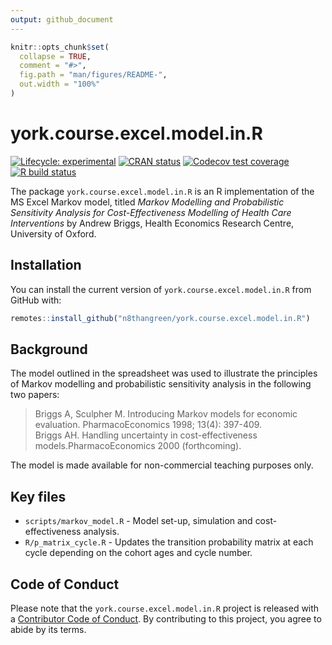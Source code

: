 ```yaml
---
output: github_document
---
```


<!-- README.md is generated from README.Rmd. Please edit that file -->

```r
knitr::opts_chunk$set(
  collapse = TRUE,
  comment = "#>",
  fig.path = "man/figures/README-",
  out.width = "100%"
)
```

# york.course.excel.model.in.R

<!-- badges: start -->
[![Lifecycle: experimental](https://img.shields.io/badge/lifecycle-experimental-orange.svg)](https://www.tidyverse.org/lifecycle/#experimental)
[![CRAN status](https://www.r-pkg.org/badges/version/york.course.excel.model.in.R)](https://CRAN.R-project.org/package=york.course.excel.model.in.R)
[![Codecov test coverage](https://codecov.io/gh/n8thangreen/york.course.excel.model.in.R/branch/master/graph/badge.svg)](https://codecov.io/gh/n8thangreen/york.course.excel.model.in.R?branch=master)
[![R build status](https://github.com/n8thangreen/york.course.excel.model.in.R/workflows/R-CMD-check/badge.svg)](https://github.com/n8thangreen/york.course.excel.model.in.R/actions)
<!-- badges: end -->

The package `york.course.excel.model.in.R` is an R implementation of the MS Excel Markov model, titled
_Markov Modelling and Probabilistic Sensitivity Analysis for Cost-Effectiveness Modelling of Health Care Interventions_
by Andrew Briggs, Health Economics Research Centre, University of Oxford.

## Installation

You can install the current version of `york.course.excel.model.in.R` from GitHub with:

``` r
remotes::install_github("n8thangreen/york.course.excel.model.in.R")
```

## Background

The model outlined in the spreadsheet was used to illustrate the principles of Markov modelling and probabilistic sensitivity analysis in the following two papers:			

> Briggs A, Sculpher M.  Introducing Markov models for economic evaluation. PharmacoEconomics 1998; 13(4): 397-409.			
> Briggs AH.  Handling uncertainty in cost-effectiveness models.PharmacoEconomics 2000 (forthcoming).			

The model is made available for non-commercial teaching purposes only.			


## Key files

* `scripts/markov_model.R` - Model set-up, simulation and cost-effectiveness analysis.
* `R/p_matrix_cycle.R` - Updates the transition probability matrix at each cycle depending on the cohort ages and cycle number.


## Code of Conduct

Please note that the `york.course.excel.model.in.R` project is released with a [Contributor Code of Conduct](https://contributor-covenant.org/version/2/0/CODE_OF_CONDUCT.html). By contributing to this project, you agree to abide by its terms.

